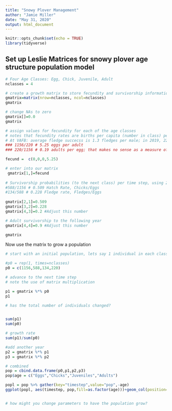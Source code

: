 ```yaml
---
title: "Snowy Plover Management"
author: "Jamie Miller"
date: "May 31, 2020"
output: html_document
---
```


```r
knitr::opts_chunk$set(echo = TRUE)
library(tidyverse)
```

## Set up Leslie Matrices for snowy plover age structure population model
```r
# Four Age Classes: Egg, Chick, Juvenile, Adult
nclasses = 4

# create a growth matrix to store fecundity and survivorship information
gmatrix=matrix(nrow=nclasses, ncol=nclasses)
gmatrix

# change NAs to zero
gmatrix[]=0.0
gmatrix

# assign values for fecundity for each of the age classes 
# notes that fecundity rates are births per capita (number in class) per time step
# At VAFB: average fledge succecss is 1.3 fledges per male; in 2019, 220 adults, 1156 eggs, 588 chicks, 134 fledges 
### 1156/220 # 5.25 eggs per adult
### 220/1156 # 0.19 adults per egg; that makes no sense as a measure of fecundity

fecund =  c(0,0,0,5.25)

# enter into our matrix
 gmatrix[1,]=fecund
 
# Survivorship probabilities (to the next class) per time step, using 2019 data.
#588/1156 # 0.509 Hatch Rate, Chicks/Eggs
#134/588 # 0.228 Fledge rate, Fledges/Eggs
 
gmatrix[2,1]=0.509  
gmatrix[3,2]=0.228
gmatrix[4,3]=0.2 #Adjust this number

# Adult survivorship to the following year
gmatrix[4,4]=0.9 #Adjust this number

gmatrix

```

Now use the matrix to grow a population 
```r

# start with an initial population, lets say 1 individual in each class

#p0 = rep(1, times=nclasses)
p0 = c(1156,588,134,220)

# advance to the next time step
# note the use of matrix multiplication

p1 = gmatrix %*% p0
p1

# has the total number of individuals changed?


sum(p1)
sum(p0)

# growth rate
sum(p1)/sum(p0)

#add another year
p2 = gmatrix %*% p1
p3 = gmatrix %*% p2

# combined
pop = cbind.data.frame(p0,p1,p2,p3)
pop$age = c("Eggs","Chicks","Juveniles","Adults")

popl = pop %>% gather(key="timestep",value="pop",-age)
ggplot(popl, aes(timestep, pop,fill=as.factor(age)))+geom_col(position="dodge")+labs(fill="Age Group")


# how might you change parameters to have the population grow?

```





